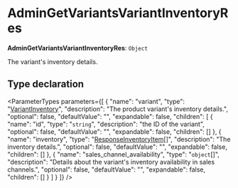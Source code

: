 
# AdminGetVariantsVariantInventoryRes

 **AdminGetVariantsVariantInventoryRes**: `Object`

The variant's inventory details.

## Type declaration

<ParameterTypes parameters={[
  {
    "name": "variant",
    "type": "[VariantInventory](medusa.VariantInventory.mdx)",
    "description": "The product variant's inventory details.",
    "optional": false,
    "defaultValue": "",
    "expandable": false,
    "children": [
      {
        "name": "id",
        "type": "`string`",
        "description": "the ID of the variant",
        "optional": false,
        "defaultValue": "",
        "expandable": false,
        "children": []
      },
      {
        "name": "inventory",
        "type": "[ResponseInventoryItem](medusa.ResponseInventoryItem.mdx)[]",
        "description": "The inventory details.",
        "optional": false,
        "defaultValue": "",
        "expandable": false,
        "children": []
      },
      {
        "name": "sales_channel_availability",
        "type": "`object`[]",
        "description": "Details about the variant's inventory availability in sales channels.",
        "optional": false,
        "defaultValue": "",
        "expandable": false,
        "children": []
      }
    ]
  }
]} />
